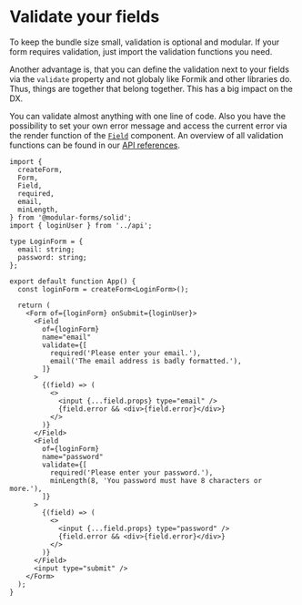 
<Title>Validate your fields | Modular Forms</Title>
<Meta
  name="description"
  content="To keep the bundle size small, validation is optional and modular. If your form requires validation, just import the validation functions you need."
/>

# Validate your fields

To keep the bundle size small, validation is optional and modular. If your form requires validation, just import the validation functions you need.

Another advantage is, that you can define the validation next to your fields via the `validate` property and not globaly like Formik and other libraries do. Thus, things are together that belong together. This has a big impact on the DX.

You can validate almost anything with one line of code. Also you have the possibility to set your own error message and access the current error via the render function of the <A href="/api/field">`Field`</A> component. An overview of all validation functions can be found in our <A href="/api">API references</A>.

```tsx
import {
  createForm,
  Form,
  Field,
  required,
  email,
  minLength,
} from '@modular-forms/solid';
import { loginUser } from '../api';

type LoginForm = {
  email: string;
  password: string;
};

export default function App() {
  const loginForm = createForm<LoginForm>();

  return (
    <Form of={loginForm} onSubmit={loginUser}>
      <Field
        of={loginForm}
        name="email"
        validate={[
          required('Please enter your email.'),
          email('The email address is badly formatted.'),
        ]}
      >
        {(field) => (
          <>
            <input {...field.props} type="email" />
            {field.error && <div>{field.error}</div>}
          </>
        )}
      </Field>
      <Field
        of={loginForm}
        name="password"
        validate={[
          required('Please enter your password.'),
          minLength(8, 'You password must have 8 characters or more.'),
        ]}
      >
        {(field) => (
          <>
            <input {...field.props} type="password" />
            {field.error && <div>{field.error}</div>}
          </>
        )}
      </Field>
      <input type="submit" />
    </Form>
  );
}
```
